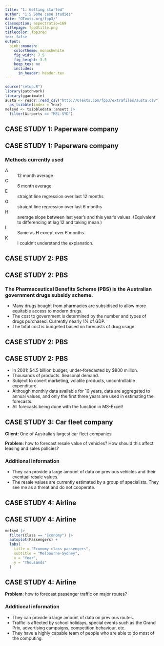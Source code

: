 ```yaml
---
title: "1. Getting started"
author: "1.5 Some case studies"
date: "OTexts.org/fpp3/"
classoption: aspectratio=169
titlepage: fpp3title.png
titlecolor: fpp3red
toc: false
output:
  binb::monash:
    colortheme: monashwhite
    fig_width: 7.5
    fig_height: 3.5
    keep_tex: no
    includes:
      in_header: header.tex
---
```


```r
source("setup.R")
library(patchwork)
library(gganimate)
austa <- readr::read_csv("http://OTexts.com/fpp3/extrafiles/austa.csv") |>
  as_tsibble(index = Year)
melsyd <- tsibbledata::ansett |>
  filter(Airports == "MEL-SYD")
```

## CASE STUDY 1: Paperware company

\fontsize{11.5}{13}\sf

\begin{textblock}{9.2}(0.2,1.5)
\textbf{Problem:} Want forecasts of each of hundreds of
items. Series can be stationary, trended or seasonal. They currently
have a large forecasting program written in-house but it doesn't seem
to produce sensible forecasts. They want me to fix it.

\textbf{Additional information}\vspace*{-0.2cm}\fontsize{11.5}{13}\sf
\begin{itemize}\itemsep=0cm\parskip=0cm
\item  Program  written in COBOL making numerical calculations limited. It is not possible to do any optimisation.
\item Their programmer has little experience in numerical computing.
\item They employ no statisticians and want the program to produce forecasts automatically.
\end{itemize}
\end{textblock}

\placefig{10.2}{1.4}{width=5.8cm}{tableware2}

## CASE STUDY 1: Paperware company

### Methods currently used

A
: 12 month average

C
: 6 month average

E
: straight line regression over last 12 months

G
: straight line regression over last 6 months

H
: average slope between last year's and this year's values.
  (Equivalent to differencing at lag 12 and taking mean.)

I
: Same as H except over 6 months.

K
: I couldn't understand the explanation.

## CASE STUDY 2: PBS

\fullwidth{pills}

## CASE STUDY 2: PBS

### The Pharmaceutical Benefits Scheme (PBS) is the Australian government drugs subsidy scheme.

  * Many drugs bought from pharmacies are subsidised to allow more equitable access to modern drugs.
  * The cost to government is determined by the number and types of drugs purchased. Currently nearly 1\% of GDP.
  * The total cost is budgeted based on forecasts of drug usage.

## CASE STUDY 2: PBS

\fullheight{pbs2}

## CASE STUDY 2: PBS

  * In 2001: \$4.5 billion budget, under-forecasted by \$800 million.
  * Thousands of products. Seasonal demand.
  * Subject to covert marketing, volatile products, uncontrollable expenditure.
  * Although monthly data available for 10 years, data are aggregated to annual values, and only the first three years are used in estimating the forecasts.
  * All forecasts being done with the \texttt{FORECAST} function in MS-Excel!

## CASE STUDY 3: Car fleet company

**Client:** One of Australia's largest car fleet companies

**Problem:** how to forecast resale value of vehicles? How
should this affect leasing and sales policies?

\pause

### Additional information
 - They can provide a large amount of data on previous vehicles and their eventual resale values.
 - The resale values are currently estimated by a group of specialists. They see me as a threat and do not cooperate.

## CASE STUDY 4: Airline

\fullheight{ansettlogo}

## CASE STUDY 4: Airline

```r
melsyd |>
  filter(Class == "Economy") |>
  autoplot(Passengers) +
  labs(
    title = "Economy class passengers",
    subtitle = "Melbourne-Sydney",
    x = "Year",
    y = "Thousands"
  )
```

\only<2>{\begin{textblock}{4.2}(11,5.5)
\begin{alertblock}{}
Not the real data! Or is it?
\end{alertblock}
\end{textblock}}

## CASE STUDY 4: Airline

**Problem:** how to forecast passenger traffic on major routes?

### Additional information

  * They can provide a large amount of data on previous routes.
  * Traffic is affected by school holidays, special events such as
the Grand Prix, advertising campaigns, competition behaviour, etc.
  * They have a highly capable team of people who are able to do
most of the computing.
